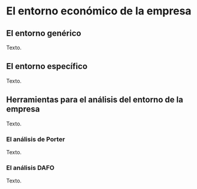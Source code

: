 # El entorno económico de la empresa

## El entorno genérico

Texto.

## El entorno específico

Texto.

## Herramientas para el análisis del entorno de la empresa

Texto.

### El análisis de Porter

Texto.

### El análisis DAFO

Texto.